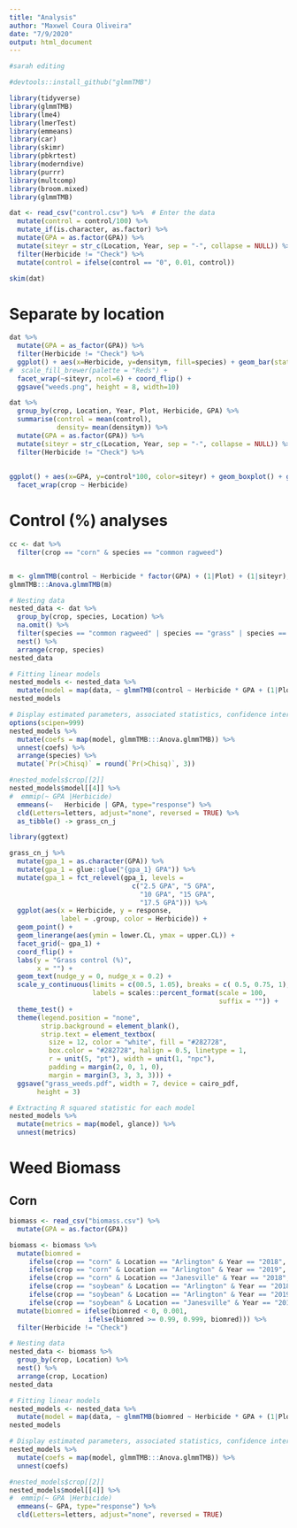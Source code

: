 ```yaml
---
title: "Analysis"
author: "Maxwel Coura Oliveira"
date: "7/9/2020" 
output: html_document
---
```


```r
#sarah editing 
```

```r
#devtools::install_github("glmmTMB")
```


```r
library(tidyverse)
library(glmmTMB)
library(lme4)
library(lmerTest)
library(emmeans)
library(car)
library(skimr)
library(pbkrtest)
library(moderndive)
library(purrr)
library(multcomp)
library(broom.mixed)
library(glmmTMB)
```





```r
dat <- read_csv("control.csv") %>%  # Enter the data
  mutate(control = control/100) %>% 
  mutate_if(is.character, as.factor) %>% 
  mutate(GPA = as.factor(GPA)) %>% 
  mutate(siteyr = str_c(Location, Year, sep = "-", collapse = NULL)) %>% 
  filter(Herbicide != "Check") %>% 
  mutate(control = ifelse(control == "0", 0.01, control)) 
```




```r
skim(dat)
```




# Separate by location

```r
dat %>% 
  mutate(GPA = as_factor(GPA)) %>% 
  filter(Herbicide != "Check") %>% 
  ggplot() + aes(x=Herbicide, y=densitym, fill=species) + geom_bar(stat="identity", position = "fill") + #geom_jitter(alpha=0.2) + 
#  scale_fill_brewer(palette = "Reds") +
  facet_wrap(~siteyr, ncol=6) + coord_flip() +
  ggsave("weeds.png", height = 8, width=10)
```


```r
dat %>% 
  group_by(crop, Location, Year, Plot, Herbicide, GPA) %>%
  summarise(control = mean(control),
            density= mean(densitym)) %>%
  mutate(GPA = as.factor(GPA)) %>%
  mutate(siteyr = str_c(Location, Year, sep = "-", collapse = NULL)) %>% 
  filter(Herbicide != "Check") %>% 
  
  
ggplot() + aes(x=GPA, y=control*100, color=siteyr) + geom_boxplot() + geom_jitter(alpha=0.2) + coord_flip() +
  facet_wrap(crop ~ Herbicide)
```


# Control (%) analyses


```r
cc <- dat %>% 
  filter(crop == "corn" & species == "common ragweed") 


m <- glmmTMB(control ~ Herbicide * factor(GPA) + (1|Plot) + (1|siteyr), beta_family(link = "logit"), data=cc)
glmmTMB:::Anova.glmmTMB(m)
```


```r
# Nesting data
nested_data <- dat %>% 
  group_by(crop, species, Location) %>%
  na.omit() %>% 
  filter(species == "common ragweed" | species == "grass" | species == "giant ragweed") %>% 
  nest() %>% 
  arrange(crop, species)
nested_data
```

```r
# Fitting linear models
nested_models <- nested_data %>% 
  mutate(model = map(data, ~ glmmTMB(control ~ Herbicide * GPA + (1|Plot), beta_family(link = "logit"), data=.x))) 
nested_models
```



```r
# Display estimated parameters, associated statistics, confidence intervals
options(scipen=999)
nested_models %>% 
  mutate(coefs = map(model, glmmTMB:::Anova.glmmTMB)) %>% 
  unnest(coefs) %>% 
  arrange(species) %>% 
  mutate(`Pr(>Chisq)` = round(`Pr(>Chisq)`, 3))
```




```r
#nested_models$crop[[2]]
nested_models$model[[4]] %>% 
#  emmip(~ GPA |Herbicide) 
  emmeans(~   Herbicide | GPA, type="response") %>% 
  cld(Letters=letters, adjust="none", reversed = TRUE) %>% 
  as_tibble() -> grass_cn_j
```


```r
library(ggtext)
```


```r
grass_cn_j %>% 
  mutate(gpa_1 = as.character(GPA)) %>% 
  mutate(gpa_1 = glue::glue("{gpa_1} GPA")) %>% 
  mutate(gpa_1 = fct_relevel(gpa_1, levels = 
                               c("2.5 GPA", "5 GPA",
                                 "10 GPA", "15 GPA",
                                 "17.5 GPA"))) %>% 
  ggplot(aes(x = Herbicide, y = response, 
             label = .group, color = Herbicide)) +
  geom_point() +
  geom_linerange(aes(ymin = lower.CL, ymax = upper.CL)) +
  facet_grid(~ gpa_1) +
  coord_flip() +
  labs(y = "Grass control (%)",
       x = "") +
  geom_text(nudge_y = 0, nudge_x = 0.2) +
  scale_y_continuous(limits = c(00.5, 1.05), breaks = c( 0.5, 0.75, 1),
                     labels = scales::percent_format(scale = 100, 
                                                     suffix = "")) +
  theme_test() +
  theme(legend.position = "none",
        strip.background = element_blank(),
        strip.text = element_textbox(
          size = 12, color = "white", fill = "#282728", 
          box.color = "#282728", halign = 0.5, linetype = 1, 
          r = unit(5, "pt"), width = unit(1, "npc"),
          padding = margin(2, 0, 1, 0), 
          margin = margin(3, 3, 3, 3))) +
  ggsave("grass_weeds.pdf", width = 7, device = cairo_pdf,
       height = 3)
```






```r
# Extracting R squared statistic for each model
nested_models %>% 
  mutate(metrics = map(model, glance)) %>% 
  unnest(metrics) 
```




# Weed Biomass

## Corn

```r
biomass <- read_csv("biomass.csv") %>% 
  mutate(GPA = as.factor(GPA))
```

```r
biomass <- biomass %>% 
  mutate(biomred = 
     ifelse(crop == "corn" & Location == "Arlington" & Year == "2018", (418.8 - Biomass)/418.8, 
     ifelse(crop == "corn" & Location == "Arlington" & Year == "2019", (30.38115	 - Biomass)/30.38115,
     ifelse(crop == "corn" & Location == "Janesville" & Year == "2018", (539.2 - Biomass)/539.2,
     ifelse(crop == "soybean" & Location == "Arlington" & Year == "2018", (108.8 - Biomass)/108.8, 
     ifelse(crop == "soybean" & Location == "Arlington" & Year == "2019", (101.12	 - Biomass)/101.12,
     ifelse(crop == "soybean" & Location == "Janesville" & Year == "2018", (316.8	 - Biomass)/316.8, NA))))))) %>% 
  mutate(biomred = ifelse(biomred < 0, 0.001, 
                    ifelse(biomred >= 0.99, 0.999, biomred))) %>% 
  filter(Herbicide != "Check") 

```

```r
# Nesting data
nested_data <- biomass %>% 
  group_by(crop, Location) %>%
  nest() %>% 
  arrange(crop, Location)
nested_data
```


```r
# Fitting linear models
nested_models <- nested_data %>% 
  mutate(model = map(data, ~ glmmTMB(biomred ~ Herbicide * GPA + (1|Plot), beta_family(link = "logit"), data=.x))) 
nested_models
```


```r
# Display estimated parameters, associated statistics, confidence intervals
nested_models %>% 
  mutate(coefs = map(model, glmmTMB:::Anova.glmmTMB)) %>% 
  unnest(coefs) 
```


```r
#nested_models$crop[[2]]
nested_models$model[[4]] %>% 
#  emmip(~ GPA |Herbicide) 
  emmeans(~ GPA, type="response") %>% 
  cld(Letters=letters, adjust="none", reversed = TRUE)
```
